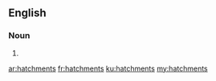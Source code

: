 ==English==

===Noun===
{{head|en|plural}}

# {{plural of|hatchment|lang=en|nocat=1}}

[[ar:hatchments]]
[[fr:hatchments]]
[[ku:hatchments]]
[[my:hatchments]]